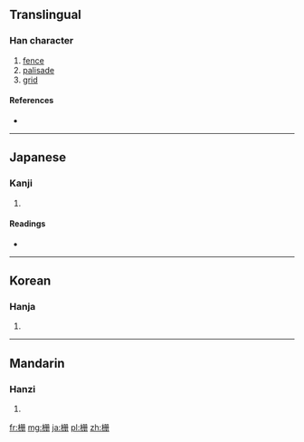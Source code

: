 {{also|柵}}
==Translingual==

===Han character===
{{Han char|rn=75|rad=木|as=05|sn=9|four=|canj=木月月一 (DBBM)}}

# [[fence]]
# [[palisade]]
# [[grid]]

====References====
* {{Han ref|kx=0521.121|hdz=21187.010|uh=6805|ud=26629}}

----

==Japanese==

===Kanji===
{{ja-kanji|grade=|rs=木05}}

# {{defn|lang=ja|sort=木05}}

====Readings====
* {{ja-readings|on=[[さく]] (saku), [[さん]] (san)|kun=[[やらい]] (yarai), [[しがらみ]] (shigarami)}}

----

==Korean==

===Hanja===
{{ko-hanja|hangeul=책|eumhun=|rv=chaek|mr=ch'aek|y=chayk}}

# {{defn|lang=ko|sort=木05}}

----

==Mandarin==

===Hanzi===
{{cmn-hanzi|tra=柵|pin=[[zhà]] ([[zha4]])|wg=cha<sup>4</sup>}}

# {{defn|lang=cmn|sort=木05}}

[[fr:栅]]
[[mg:栅]]
[[ja:栅]]
[[pl:栅]]
[[zh:栅]]